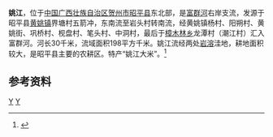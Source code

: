{{Infobox River
  | river_name      = 姚江
  | image_name      =
  | image_size      = 
  | caption         = 
  | origin          = [[广西壮族自治区|广西壮族自治区]][[昭平县|昭平县]][[黄姚镇|黄姚镇]]五箭冲
  | mouth           = 广西壮族自治区昭平县[[樟木林乡|樟木林乡]]龙潭村[[富群河|富群河]]
  | basin_countries = 广西昭平县
  | length          = 30 km
  | elevation       = 
  | mouth_elevation = 
  | discharge       = 
  | watershed       = 198 km<sup>2</sup>
}}
'''姚江'''，位于[[中国|中国]][[广西壮族自治区|广西壮族自治区]][[贺州市|贺州市]][[昭平县|昭平县]]东北部，是[[富群河|富群河]]右岸支流，发源于昭平县[[黄姚镇|黄姚镇]]界塘村五箭冲，东南流至岩头村转南流，经黄姚镇杨村、阳朔村、黄姚街、巩桥村、枧盘村、笔头村、中洞村，最后于[[樟木林乡|樟木林乡]]龙潭村（潮江村）汇入富群河。河长30千米，流域面积198平方千米。姚江流经两处[[岩溶|岩溶]]洼地，耕地面积较大，是昭平县主要的农耕区。特产“姚江大米”。<ref name="中国河湖大典">{{cite book zh |author=《[[中国河湖大典|中国河湖大典]]》编纂委员会 |title=《中国河湖大典·珠江卷》 |format=M |edition=1 |location=北京 |publisher=中国水利水电出版社 |date=2013年1月 |pages=200页 |id= ISBN 978-7-5170-0561-2}}</ref>

==参考资料==
{{reflist}}

[[Category:桂江水系|Y]]
[[Category:广西河流|Y]]